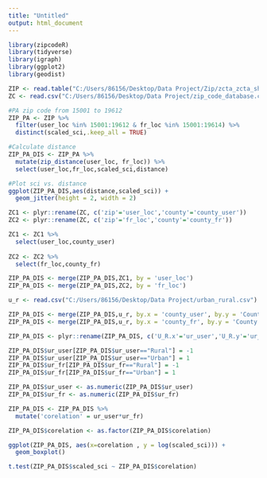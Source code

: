 ```yaml
---
title: "Untitled"
output: html_document
---
```


```r

library(zipcodeR)
library(tidyverse)
library(igraph)
library(ggplot2)
library(geodist)

```

```r

ZIP <- read.table("C:/Users/86156/Desktop/Data Project/Zip/zcta_zcta_shard1.tsv", header=T, sep="\t")
ZC <- read.csv("C:/Users/86156/Desktop/Data Project/zip_code_database.csv")

```

```r

#PA zip code from 15001 to 19612
ZIP_PA <- ZIP %>% 
  filter(user_loc %in% 15001:19612 & fr_loc %in% 15001:19614) %>%
  distinct(scaled_sci,.keep_all = TRUE)

```

```r

#Calculate distance
ZIP_PA_DIS <- ZIP_PA %>% 
  mutate(zip_distance(user_loc, fr_loc)) %>%
  select(user_loc,fr_loc,scaled_sci,distance)

```

```r

#Plot sci vs. distance
ggplot(ZIP_PA_DIS,aes(distance,scaled_sci)) +
  geom_jitter(height = 2, width = 2)

```

```r

ZC1 <- plyr::rename(ZC, c('zip'='user_loc','county'='county_user'))
ZC2 <- plyr::rename(ZC, c('zip'='fr_loc','county'='county_fr'))

ZC1 <- ZC1 %>%
  select(user_loc,county_user)
  
ZC2 <- ZC2 %>%
  select(fr_loc,county_fr)

ZIP_PA_DIS <- merge(ZIP_PA_DIS,ZC1, by = 'user_loc')
ZIP_PA_DIS <- merge(ZIP_PA_DIS,ZC2, by = 'fr_loc')


```

```r

u_r <- read.csv("C:/Users/86156/Desktop/Data Project/urban_rural.csv")

ZIP_PA_DIS <- merge(ZIP_PA_DIS,u_r, by.x = 'county_user', by.y = 'County')
ZIP_PA_DIS <- merge(ZIP_PA_DIS,u_r, by.x = 'county_fr', by.y = 'County')

ZIP_PA_DIS <- plyr::rename(ZIP_PA_DIS, c('U_R.x'='ur_user','U_R.y'='ur_fr'))

```

```r

ZIP_PA_DIS$ur_user[ZIP_PA_DIS$ur_user=="Rural"] = -1
ZIP_PA_DIS$ur_user[ZIP_PA_DIS$ur_user=="Urban"] = 1
ZIP_PA_DIS$ur_fr[ZIP_PA_DIS$ur_fr=="Rural"] = -1
ZIP_PA_DIS$ur_fr[ZIP_PA_DIS$ur_fr=="Urban"] = 1

ZIP_PA_DIS$ur_user <- as.numeric(ZIP_PA_DIS$ur_user)
ZIP_PA_DIS$ur_fr <- as.numeric(ZIP_PA_DIS$ur_fr)

ZIP_PA_DIS <- ZIP_PA_DIS %>%
  mutate('corelation' = ur_user*ur_fr)

ZIP_PA_DIS$corelation <- as.factor(ZIP_PA_DIS$corelation)

```

```r

ggplot(ZIP_PA_DIS, aes(x=corelation , y = log(scaled_sci))) +
  geom_boxplot()

t.test(ZIP_PA_DIS$scaled_sci ~ ZIP_PA_DIS$corelation)

```

```r



```




